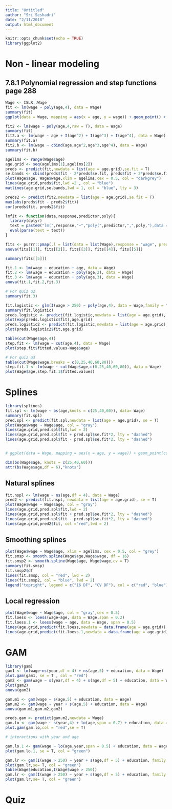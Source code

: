 ```yaml
---
title: "Untitled"
author: "Sri Seshadri"
date: "2/11/2018"
output: html_document
---
```


```r
knitr::opts_chunk$set(echo = TRUE)
library(ggplot2)
```

# Non - linear modeling

## 7.8.1 Polynomial regression and step functions page 288

```r
Wage <- ISLR::Wage
fit <- lm(wage ~ poly(age,4), data = Wage)
summary(fit)
ggplot(data = Wage, mapping = aes(x = age, y = wage)) + geom_point() + stat_smooth(formula = formula(fit),col = "black") + theme_bw() + stat_smooth(col = "red",se = F, formula = wage ~ age)
```

```r
fit2 <- lm(wage ~ poly(age,4,raw = T), data = Wage)
summary(fit)
fit2.a <- lm(wage ~ age + I(age^2) + I(age^3) + I(age^4), data = Wage)
summary(fit.a)
fit2.b <- lm(wage ~ cbind(age,age^2,age^3,age^4), data = Wage)
summary(fit.b)
```

```r
agelims <- range(Wage$age)
age.grid <- seq(agelims[1],agelims[2])
preds <- predict(fit,newdata = list(age = age.grid),se.fit = T)
se.bands <- cbind(preds$fit - 2*preds$se.fit, preds$fit + 2*preds$se.fit)
plot(Wage$age, Wage$wage,xlim = agelims,cex = 0.5, col = "darkgrey")
lines(age.grid,preds$fit,lwd =2 , col = "blue")
matlines(age.grid,se.bands,lwd = 1, col = "blue", lty = 3)

preds2 <- predict(fit2,newdata = list(age = age.grid),se.fit = T)
max(abs(preds$fit - preds2$fit))
cor(preds$fit, preds2$fit)

```

```r
lmfit <- function(data,response,predictor,poly){
  library(dplyr)
  text = paste0("lm(",response,"~","poly(",predictor,",",poly,"),data = data)")
  eval(parse(text = text))
}

fits <- purrr::pmap(.l = list(data = list(Wage),response = "wage", predictor = "age", poly = seq(1:5)),.f = lmfit)
anova(fits[[1]], fits[[2]], fits[[3]], fits[[4]], fits[[5]])

summary(fits[[5]])
```

```r
fit.1 <- lm(wage ~ education + age, data = Wage)
fit.2 <- lm(wage ~ education + poly(age,2), data = Wage)
fit.3 <- lm(wage ~ education + poly(age,3), data = Wage)
anova(fit.1,fit.2,fit.3)
```

```r
# For quiz q2
summary(fit.3)
```


```r
fit.logistic <- glm(I(wage > 250) ~ poly(age,4), data = Wage,family = "binomial")
summary(fit.logistic)
preds.logistic <- predict(fit.logistic,newdata = list(age = age.grid), se = T)
plot(exp(preds.logistic$fit),age.grid)
preds.logistic2 <- predict(fit.logistic,newdata = list(age = age.grid), se = T,type = "response")
plot(preds.logistic2$fit,age.grid)


```
```r
table(cut(Wage$age,4))
step.fit <- lm(wage ~ cut(age,4), data = Wage)
plot(step.fit$fitted.values~Wage$age)
```

```r
# For quiz q3
table(cut(Wage$wage,breaks = c(0,25,40,60,80)))
step.fit.1 <- lm(wage ~ cut(Wage$age,c(0,25,40,60,80)), data = Wage)
plot(Wage$age,step.fit.1$fitted.values)
```

# Splines

```r
library(splines)
fit.spl <- lm(wage ~ bs(age,knots = c(25,40,60)), data= Wage)
summary(fit.spl)
pred.spl <- predict(fit.spl,newdata = list(age = age.grid), se = T)
plot(Wage$wage ~ Wage$age, col = "gray")
lines(age.grid,pred.spl$fit,lwd = 2)
lines(age.grid,pred.spl$fit + pred.spl$se.fit*2, lty = "dashed")
lines(age.grid,pred.spl$fit - pred.spl$se.fit*2, lty = "dashed")


# ggplot(data = Wage, mapping = aes(x = age, y = wage)) + geom_point(col = "grey") + stat_smooth(formula = formula(fit.spl)) + theme_classic()
```

```r
dim(bs(Wage$age, knots = c(25,40,60)))
attr(bs(Wage$age,df = 6),"knots")
```

## Natural splines

```r
fit.nspl <- lm(wage ~ ns(age,df = 4), data = Wage)
pred2 <- predict(fit.nspl, newdata = list(age = age.grid), se = T)
plot(Wage$wage ~ Wage$age, col = "gray")
lines(age.grid,pred.spl$fit,lwd = 2)
lines(age.grid,pred.spl$fit + pred.spl$se.fit*2, lty = "dashed")
lines(age.grid,pred.spl$fit - pred.spl$se.fit*2, lty = "dashed")
lines(age.grid,pred2$fit, col ="red",lwd = 2)
```

## Smoothing splines

```r
plot(Wage$wage ~ Wage$age, xlim = agelims, cex = 0.5, col = "grey")
fit.smsp <- smooth.spline(Wage$age,Wage$wage, df = 16)
fit.smsp2 <- smooth.spline(Wage$age, Wage$wage,cv = T)
summary(fit.smsp)
fit.smsp2$df
lines(fit.smsp, col = "red", lwd = 2)
lines(fit.smsp2, col = "blue", lwd = 2)
legend("topright", legend = c("16 DF", "CV DF"), col = c("red", "blue"),lwd =2,inset = 0)
```

## Local regression

```r
plot(Wage$wage ~ Wage$age, col = "gray",cex = 0.5)
fit.loess <- loess(wage~age, data = Wage,span = 0.2)
fit.loess.1 <- loess(wage ~ age, data = Wage, span = 0.5)
lines(age.grid,predict(fit.loess,newdata = data.frame(age = age.grid)),col = "red", lwd = 2)
lines(age.grid,predict(fit.loess.1,newdata = data.frame(age = age.grid)),col = "blue", lwd = 2)
```

# GAM

```r
library(gam)
gam1 <- lm(wage~ns(year,df = 4) + ns(age,5) + education, data = Wage)
plot.gam(gam1, se = T , col = "red")
gam2 <- gam(wage ~ s(year,df = 4) + s(age,df = 5) + education, data = Wage)
plot(gam2)
anova(gam2)
```

```r
gam.m1 <- gam(wage ~ s(age,5) + education, data = Wage)
gam.m2 <- gam(wage ~ year + s(age,5) + education, data = Wage)
anova(gam.m1,gam.m2,gam2)

```

```r
preds.gam <- predict(gam.m2,newdata = Wage)
gam.lo <- gam(wage ~ s(year,4) + lo(age,span = 0.7) + education, data = Wage)
plot.gam(gam.lo,col = "red",se = T)

# interactions with year and age

gam.lo.1 <- gam(wage ~ lo(age,year,span = 0.5) + education, data = Wage)
plot(gam.lo.1, se = T, col = "green")
```

```r
gam.lr <- gam(I(wage > 250) ~ year + s(age,df = 5) + education, family = "binomial",data = Wage)
plot(gam.lr,se= T, col = "green")
table(Wage$education,I(Wage$wage > 250))
gam.lr <- gam(I(wage > 250) ~ year + s(age,df = 5) + education, family = "binomial",data = Wage, subset = (education != "1. < HS Grad"))
plot(gam.lr,se= T, col = "green")
```

# Quiz

```r

```


